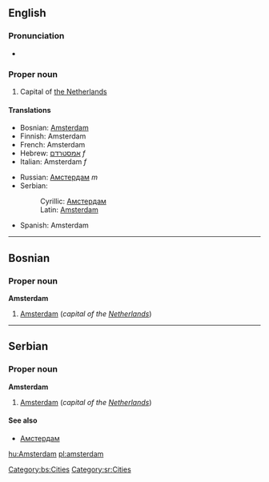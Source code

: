 ==English==
{{wikipedia}}
===Pronunciation===
*{{audio|en-us-Amsterdam.ogg|Audio (US)}}

===Proper noun===
#Capital of [[The Netherlands|the Netherlands]]
====Translations====
{{top}}
*Bosnian: [[Amsterdam#Bosnian|Amsterdam]] {{m}}
*Finnish: Amsterdam
*French: Amsterdam
*Hebrew: [[אמסטרדם]] ''f''
*Italian: Amsterdam ''f''
{{mid}}
*Russian: [[Амстердам]] ''m''
*Serbian:
*:Cyrillic: [[Амстердам#Serbian|Амстердам]] {{m}}
*:Latin: [[Amsterdam#Serbian|Amsterdam]] {{m}}
*Spanish: Amsterdam
{{bottom}}

----

==Bosnian==
===Proper noun===
'''Amsterdam''' {{m}}
#[[Amsterdam#English|Amsterdam]] (''capital of the [[Netherlands]]'')
[[Category:bs:Cities]]

----

==Serbian==
===Proper noun===
'''Amsterdam''' {{m}}
#[[Amsterdam#English|Amsterdam]] (''capital of the [[Netherlands]]'')
====See also====
*[[Амстердам#Serbian|Амстердам]]
[[Category:sr:Cities]]

[[hu:Amsterdam]]
[[pl:amsterdam]]